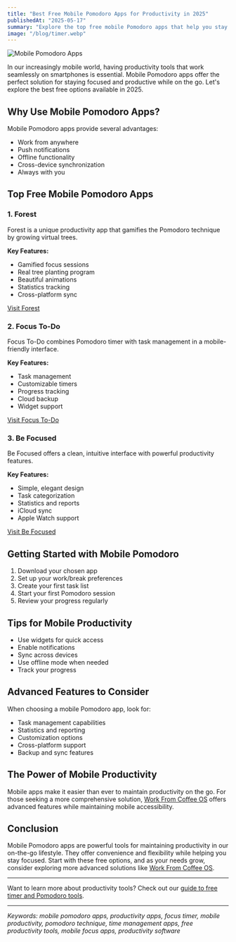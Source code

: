 ```yaml
---
title: "Best Free Mobile Pomodoro Apps for Productivity in 2025"
publishedAt: "2025-05-17"
summary: "Explore the top free mobile Pomodoro apps that help you stay focused on the go. Learn about their features, benefits, and how they can enhance your productivity wherever you are."
image: "/blog/timer.webp"
---
```


<Image
  src="/blog/timer.webp"
  alt="Mobile Pomodoro Apps"
  width={1000}
  height={1000}
/>

In our increasingly mobile world, having productivity tools that work seamlessly on smartphones is essential. Mobile Pomodoro apps offer the perfect solution for staying focused and productive while on the go. Let's explore the best free options available in 2025.

## Why Use Mobile Pomodoro Apps?

Mobile Pomodoro apps provide several advantages:

- Work from anywhere
- Push notifications
- Offline functionality
- Cross-device synchronization
- Always with you

## Top Free Mobile Pomodoro Apps

### 1. Forest

Forest is a unique productivity app that gamifies the Pomodoro technique by growing virtual trees.

**Key Features:**

- Gamified focus sessions
- Real tree planting program
- Beautiful animations
- Statistics tracking
- Cross-platform sync

[Visit Forest](https://www.forestapp.cc)

### 2. Focus To-Do

Focus To-Do combines Pomodoro timer with task management in a mobile-friendly interface.

**Key Features:**

- Task management
- Customizable timers
- Progress tracking
- Cloud backup
- Widget support

[Visit Focus To-Do](https://focustodoapp.com)

### 3. Be Focused

Be Focused offers a clean, intuitive interface with powerful productivity features.

**Key Features:**

- Simple, elegant design
- Task categorization
- Statistics and reports
- iCloud sync
- Apple Watch support

[Visit Be Focused](https://xwavesoft.com/befocusedpro)

## Getting Started with Mobile Pomodoro

1. Download your chosen app
2. Set up your work/break preferences
3. Create your first task list
4. Start your first Pomodoro session
5. Review your progress regularly

## Tips for Mobile Productivity

- Use widgets for quick access
- Enable notifications
- Sync across devices
- Use offline mode when needed
- Track your progress

## Advanced Features to Consider

When choosing a mobile Pomodoro app, look for:

- Task management capabilities
- Statistics and reporting
- Customization options
- Cross-platform support
- Backup and sync features

## The Power of Mobile Productivity

Mobile apps make it easier than ever to maintain productivity on the go. For those seeking a more comprehensive solution, [Work From Coffee OS](/blog/post/wfcos-session-log-visualize-productivity) offers advanced features while maintaining mobile accessibility.

## Conclusion

Mobile Pomodoro apps are powerful tools for maintaining productivity in our on-the-go lifestyle. They offer convenience and flexibility while helping you stay focused. Start with these free options, and as your needs grow, consider exploring more advanced solutions like [Work From Coffee OS](/).

---

Want to learn more about productivity tools? Check out our [guide to free timer and Pomodoro tools](/blog/post/free-timer-pomodoro-tools-productivity).

---

_Keywords: mobile pomodoro apps, productivity apps, focus timer, mobile productivity, pomodoro technique, time management apps, free productivity tools, mobile focus apps, productivity software_
